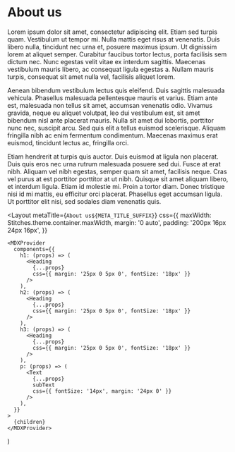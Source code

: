 
# About us

Lorem ipsum dolor sit amet, consectetur adipiscing elit. Etiam sed turpis quam. Vestibulum ut tempor mi. Nulla mattis eget risus at venenatis. Duis libero nulla, tincidunt nec urna et, posuere maximus ipsum. Ut dignissim lorem at aliquet semper. Curabitur faucibus tortor lectus, porta facilisis sem dictum nec. Nunc egestas velit vitae ex interdum sagittis. Maecenas vestibulum mauris libero, ac consequat ligula egestas a. Nullam mauris turpis, consequat sit amet nulla vel, facilisis aliquet lorem.

Aenean bibendum vestibulum lectus quis eleifend. Duis sagittis malesuada vehicula. Phasellus malesuada pellentesque mauris et varius. Etiam ante est, malesuada non tellus sit amet, accumsan venenatis odio. Vivamus gravida, neque eu aliquet volutpat, leo dui vestibulum est, sit amet bibendum nisl ante placerat mauris. Nulla sit amet dui lobortis, porttitor nunc nec, suscipit arcu. Sed quis elit a tellus euismod scelerisque. Aliquam fringilla nibh ac enim fermentum condimentum. Maecenas maximus erat euismod, tincidunt lectus ac, fringilla orci.

Etiam hendrerit at turpis quis auctor. Duis euismod at ligula non placerat. Duis quis eros nec urna rutrum malesuada posuere sed dui. Fusce at erat nibh. Aliquam vel nibh egestas, semper quam sit amet, facilisis neque. Cras vel purus at est porttitor porttitor at ut nibh. Quisque sit amet aliquam libero, et interdum ligula. Etiam id molestie mi. Proin a tortor diam. Donec tristique nisi id mi mattis, eu efficitur orci placerat. Phasellus eget accumsan ligula. Ut porttitor elit nisi, sed sodales diam venenatis quis.

  <Layout
    metaTitle={`About us${META_TITLE_SUFFIX}`}
    css={{
      maxWidth: Stitches.theme.container.maxWidth,
      margin: '0 auto',
      padding: '200px 16px 24px 16px',
    }}
  >
    <MDXProvider
      components={{
        h1: (props) => (
          <Heading
            {...props}
            css={{ margin: '25px 0 5px 0', fontSize: '18px' }}
          />
        ),
        h2: (props) => (
          <Heading
            {...props}
            css={{ margin: '25px 0 5px 0', fontSize: '18px' }}
          />
        ),
        h3: (props) => (
          <Heading
            {...props}
            css={{ margin: '25px 0 5px 0', fontSize: '18px' }}
          />
        ),
        p: (props) => (
          <Text
            {...props}
            subText
            css={{ fontSize: '14px', margin: '24px 0' }}
          />
        ),
      }}
    >
      {children}
    </MDXProvider>
  </Layout>
)

